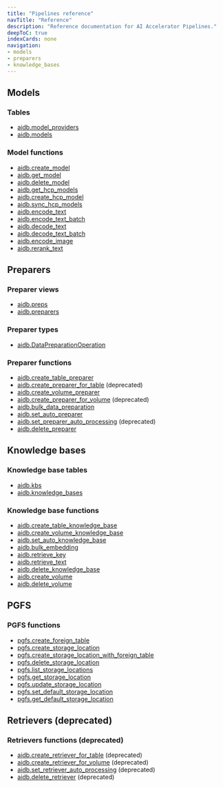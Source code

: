 ```yaml
---
title: "Pipelines reference"
navTitle: "Reference"
description: "Reference documentation for AI Accelerator Pipelines."
deepToC: true
indexCards: none
navigation:
- models
- preparers
- knowledge_bases
---
```


## Models

### Tables

* [aidb.model_providers](models#aidbmodel_providers)
* [aidb.models](models#aidbmodels)

### Model functions
* [aidb.create_model](models#aidbcreate_model)
* [aidb.get_model](models#aidbget_model)
* [aidb.delete_model](models#aidbdelete_model)
* [aidb.get_hcp_models](models#aidbget_hcp_models)
* [aidb.create_hcp_model](models#aidbcreate_hcp_model)
* [aidb.sync_hcp_models](models#aidbsync_hcp_models)
* [aidb.encode_text](models#aidbencode_text)
* [aidb.encode_text_batch](models#aidbencode_text_batch)
* [aidb.decode_text](models#aidbdecode_text)
* [aidb.decode_text_batch](models#aidbdecode_text_batch)
* [aidb.encode_image](models#aidbencode_image)
* [aidb.rerank_text](models#aidbrerank_text)

## Preparers

### Preparer views

* [aidb.preps](preparers#aidbpreparers)
* [aidb.preparers](preparers#aidbpreparers)

### Preparer types

* [aidb.DataPreparationOperation](preparers#aidbdatapreparationoperation)

### Preparer functions

* [aidb.create_table_preparer](preparers#aidbcreate_table_preparer)
* [aidb.create_preparer_for_table](preparers#aidbcreate_preparer_for_table-deprecated) (deprecated)
* [aidb.create_volume_preparer](preparers#aidbcreate_volume_preparer)
* [aidb.create_preparer_for_volume](preparers#aidbcreate_preparer_for_volume-deprecated) (deprecated)
* [aidb.bulk_data_preparation](preparers#aidbbulk_data_preparation)
* [aidb.set_auto_preparer](preparers#aidbset_auto_preparer)
* [aidb.set_preparer_auto_processing](preparers#aidbset_preparer_auto_processing-deprecated) (deprecated)
* [aidb.delete_preparer](preparers#aidbdelete_preparer)

## Knowledge bases

### Knowledge base tables

* [aidb.kbs](knowledge_bases#aidbknowledge_bases)
* [aidb.knowledge_bases](knowledge_bases#aidbknowledge_bases)

### Knowledge base functions

* [aidb.create_table_knowledge_base](knowledge_bases#aidbcreate_table_knowledge_base)
* [aidb.create_volume_knowledge_base](knowledge_bases#aidbcreate_volume_knowledge_base)
* [aidb.set_auto_knowledge_base](knowledge_bases#aidbset_auto_knowledge_base)
* [aidb.bulk_embedding](knowledge_bases#aidbbulk_embedding)
* [aidb.retrieve_key](knowledge_bases#aidbretrieve_key)
* [aidb.retrieve_text](knowledge_bases#aidbretrieve_text)
* [aidb.delete_knowledge_base](knowledge_bases#aidbdelete_knowledge_base)
* [aidb.create_volume](knowledge_bases#aidbcreate_volume)
* [aidb.delete_volume](knowledge_bases#aidbdelete_volume)

## PGFS

### PGFS functions

* [pgfs.create_foreign_table](pgfs#pgfscreate_foreign_table)
* [pgfs.create_storage_location](pgfs#pgfscreate_storage_location)
* [pgfs.create_storage_location_with_foreign_table](pgfs#pgfscreate_storage_location_with_foreign_table)
* [pgfs.delete_storage_location](pgfs#pgfsdelete_storage_location)
* [pgfs.list_storage_locations](pgfs#pgfslist_storage_locations)
* [pgfs.get_storage_location](pgfs#pgfsget_storage_location)
* [pgfs.update_storage_location](pgfs#pgfsupdate_storage_location)
* [pgfs.set_default_storage_location](pgfs#pgfsset_default_storage_location)
* [pgfs.get_default_storage_location](pgfs#pgfsget_default_storage_location)

## Retrievers (deprecated)

### Retrievers functions (deprecated)

* [aidb.create_retriever_for_table](retrievers#aidbcreate_retriever_for_table-deprecated) (deprecated)
* [aidb.create_retriever_for_volume](retrievers#aidbcreate_retriever_for_volume-deprecated) (deprecated)
* [aidb.set_retriever_auto_processing](retrievers#aidbset_retriever_auto_processing-deprecated) (deprecated)
* [aidb.delete_retriever](retrievers#aidbdelete_retriever-deprecated) (deprecated)
